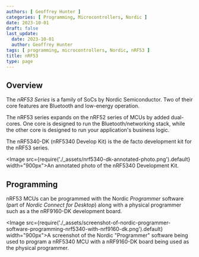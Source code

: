 ```yaml
---
authors: [ Geoffrey Hunter ]
categories: [ Programming, Microcontrollers, Nordic ]
date: 2023-10-01
draft: false
last_update:
  date: 2023-10-01
  author: Geoffrey Hunter
tags: [ programming, microcontrollers, Nordic, nRF53 ]
title: nRF53
type: page
---
```


## Overview

The _nRF53 Series_ is a family of SoCs by Nordic Semiconductor. Two of their core features are Bluetooth and low-energy operation.

The nRF53 series expands on the nRF52 series of MCUs by added dual-cores. One core is designed to run the Bluetooth/networking stack, while the other core is designed to run your application's business logic.

The nRF5340-DK (nRF5340 Develop Kit) is the de facto development kit for the nRF53 series. 

<Image src={require('./_assets/nrf5340-dk-annotated-photo.png').default} width="900px">An annotated photo of the nRF5340 Development Kit.</Image>

## Programming

nRF53 MCUs can be programmed with the Nordic _Programmer_ software (part of _Nordic Connect for Desktop_) along with a physical programmer such as a the nRF9160-DK development board.

<Image src={require('./_assets/screenshot-of-nordic-programmer-software-programming-nrf5340-with-nrf9160-dk.png').default} width="900px">A screenshot of the Nordic \"Programmer\" software being used to program a nRF5340 MCU with a nRF9160-DK board being used as the physical programmer.</Image>
